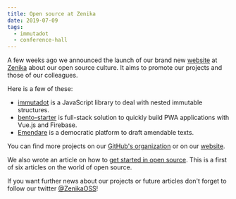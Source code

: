 ```yaml
---
title: Open source at Zenika
date: 2019-07-09
tags: 
  - immutadot
  - conference-hall
---
```


A few weeks ago we announced the launch of our brand new [website](https://oss.zenika.com) at [Zenika](https://www.zenika.com/) about our open source culture. It aims to promote our projects and those of our colleagues.

Here is a few of these:

- [immutadot](https://github.com/zenika-open-source/immutadot) is a JavaScript library to deal with nested immutable structures.
- [bento-starter](https://github.com/kefranabg/bento-starter) is full-stack solution to quickly build PWA applications with Vue.js and Firebase.
- [Emendare](https://github.com/jimmyleray/Emendare) is a democratic platform to draft amendable texts.

You can find more projects on our [GitHub's organization](https://github.com/zenika-open-source) or on our [website](https://oss.zenika.com).

We also wrote an article on how to [get started in open source](https://oss.zenika.com/white-paper/getting-started). This is a first of six articles on the world of open source.

If you want further news about our projects or future articles don't forget to follow our twitter [@ZenikaOSS](https://twitter.com/ZenikaOSS)!
